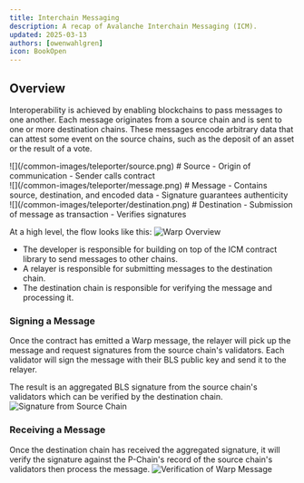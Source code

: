 ```yaml
---
title: Interchain Messaging
description: A recap of Avalanche Interchain Messaging (ICM).
updated: 2025-03-13
authors: [owenwahlgren]
icon: BookOpen
---
```


## Overview
Interoperability is achieved by enabling blockchains to pass messages to one another. Each message originates from a source chain and is sent to one or more destination chains. These messages encode arbitrary data that can attest some event on the source chains, such as the deposit of an asset or the result of a vote.

<div class="flex space-x-8">
    <div class="flex-1">
        ![](/common-images/teleporter/source.png)
        # Source
        - Origin of communication
        - Sender calls contract
    </div>
    <div class="flex-1">
        ![](/common-images/teleporter/message.png)
        # Message
        - Contains source, destination, and encoded data
        - Signature guarantees  authenticity
    </div>
    <div class="flex-1">
        ![](/common-images/teleporter/destination.png)
        # Destination
        - Submission of message as transaction
        - Verifies signatures
    </div>
</div>

At a high level, the flow looks like this:
<img src="https://qizat5l3bwvomkny.public.blob.vercel-storage.com/builders-hub/course-images/l1-validator-management/overview-b6mVC2PzaKSt6wvLkfBZgWWiirPgMW.png" alt="Warp Overview" />
- The developer is responsible for building on top of the ICM contract library to send messages to other chains.
- A relayer is responsible for submitting messages to the destination chain.
- The destination chain is responsible for verifying the message and processing it.

### Signing a Message

Once the contract has emitted a Warp message, the relayer will pick up the message and request signatures from the source chain's validators. Each validator will sign the message with their BLS public key and send it to the relayer. 

The result is an aggregated BLS signature from the source chain's validators which can be verified by the destination chain.
<img src="https://qizat5l3bwvomkny.public.blob.vercel-storage.com/builders-hub/course-images/l1-validator-management/signature-yrwRpPl0XdcCFf3cFaQkDCXKbsO9jt.png" alt="Signature from Source Chain" />

### Receiving a Message

Once the destination chain has received the aggregated signature, it will verify the signature against the P-Chain's record of the source chain's validators then process the message.
<img src="https://qizat5l3bwvomkny.public.blob.vercel-storage.com/builders-hub/course-images/l1-validator-management/verification-PrsIawjtM5j85mfZQfWAkBQtqJwfxY.png" alt="Verification of Warp Message" />



